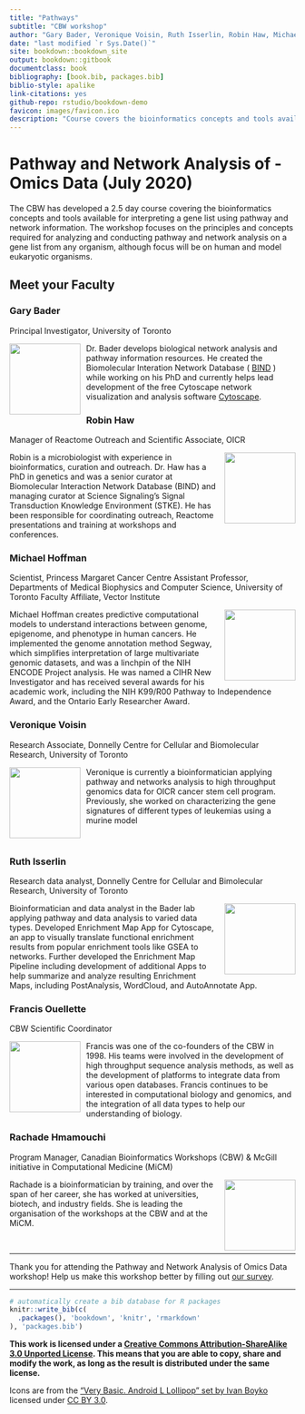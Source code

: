 ```yaml
--- 
title: "Pathways" 
subtitle: "CBW workshop"
author: "Gary Bader, Veronique Voisin, Ruth Isserlin, Robin Haw, Michael Hoffman"
date: "last modified `r Sys.Date()`"
site: bookdown::bookdown_site
output: bookdown::gitbook
documentclass: book
bibliography: [book.bib, packages.bib]
biblio-style: apalike
link-citations: yes
github-repo: rstudio/bookdown-demo
favicon: images/favicon.ico
description: "Course covers the bioinformatics concepts and tools available for interpreting a gene list using pathway and network information. "
---
```


# Pathway and Network Analysis of -Omics Data (July 2020)

The CBW has developed a 2.5 day course covering the bioinformatics concepts and tools available for interpreting a gene list using pathway and network information. The workshop focuses on the principles and concepts required for analyzing and conducting pathway and network analysis on a gene list from any organism, although focus will be on human and model eukaryotic organisms.

## Meet your Faculty

### Gary Bader
Principal Investigator, University of Toronto 

<img src="./images/faculty/gary_bader.jpeg" style="float:left;width:125px;padding-right:10px;" />
Dr. Bader develops biological network analysis and pathway information resources. He created the Biomolecular Interation Network Database ( [BIND](http://bind.ca) ) while working on his PhD and currently helps lead development of the free Cytoscape network visualization and analysis software [Cytoscape](http://cytoscape.org/). 

### Robin Haw
Manager of Reactome Outreach and Scientific Associate, OICR

<img src="./images/faculty/robin_haw.jpeg" style="float:right;width:125px;padding-left:10px;" />
Robin is a microbiologist with experience in bioinformatics, curation and outreach. Dr. Haw has a PhD in genetics and was a senior curator at Biomolecular Interaction Network Database (BIND) and managing curator at Science Signaling’s Signal Transduction Knowledge Environment (STKE). He has been responsible for coordinating outreach, Reactome presentations and training at workshops and conferences.

### Michael Hoffman
Scientist, Princess Margaret Cancer Centre Assistant Professor, Departments of Medical Biophysics and Computer Science, University of Toronto Faculty Affiliate, Vector Institute 

<img src="./images/faculty/michael_hoffman.jpeg" style="float:right;width:125px;padding-left:10px;" />
Michael Hoffman creates predictive computational models to understand interactions between genome, epigenome, and phenotype in human cancers. He implemented the genome annotation method Segway, which simplifies interpretation of large multivariate genomic datasets, and was a linchpin of the NIH ENCODE Project analysis. He was named a CIHR New Investigator and has received several awards for his academic work, including the NIH K99/R00 Pathway to Independence Award, and the Ontario Early Researcher Award. 

### Veronique Voisin
Research Associate, Donnelly Centre for Cellular and Biomolecular Research, University of Toronto 

<img src="./images/faculty/veronique_voisin.jpeg" style="float:left;width:125px;padding-right:10px;" />
Veronique is currently a bioinformatician applying pathway and networks analysis to high throughput genomics data for OICR cancer stem cell program. Previously, she worked on characterizing the gene signatures of different types of leukemias using a murine model

&nbsp;
&nbsp;

### Ruth Isserlin
Research data analyst, Donnelly Centre for Cellular and Bimolecular Research, University of Toronto

<img src="./images/faculty/ruth_isserlin.jpeg" style="float:right;width:125px;padding-left:10px;" />
Bioinformatician and data analyst in the Bader lab applying pathway and data analysis to varied data types. Developed Enrichment Map App for Cytoscape, an app to visually translate functional enrichment results from popular enrichment tools like GSEA to networks. Further developed the Enrichment Map Pipeline including development of additional Apps to help summarize and analyze resulting Enrichment Maps, including PostAnalysis, WordCloud, and AutoAnnotate App. 

### Francis Ouellette
CBW Scientific Coordinator 

<img src="./images/faculty/francis_ouellette.jpeg" style="float:left;width:125px;padding-right:10px;" />
Francis was one of the co-founders of the CBW in 1998. His teams were involved in the development of high throughput sequence analysis methods, as well as the development of platforms to integrate data from various open databases. Francis continues to be interested in computational biology and genomics, and the integration of all data types to help our understanding of biology. 

### Rachade Hmamouchi
Program Manager, Canadian Bioinformatics Workshops (CBW) & McGill initiative in Computational Medicine (MiCM) 

<img src="./images/faculty/rachade_hmamouchi.jpeg" style="float:right;width:125px;padding-left:10px;" /> Rachade is a bioinformatician by training, and over the span of her career, she has worked at universities, biotech, and industry fields. She is leading the organisation of the workshops at the CBW and at the MiCM. 

&nbsp;
&nbsp;
&nbsp;

***

Thank you for attending the Pathway and Network Analysis of Omics Data workshop! Help us make this workshop better by filling out [our survey](https://forms.gle/D8w8qyJ1r71rFnZe9).

*** 

```r
# automatically create a bib database for R packages
knitr::write_bib(c(
  .packages(), 'bookdown', 'knitr', 'rmarkdown'
), 'packages.bib')
```

**This work is licensed under a [Creative Commons Attribution-ShareAlike 3.0 Unported License](http://creativecommons.org/licenses/by-sa/3.0/deed.en_US). This means that you are able to copy, share and modify the work, as long as the result is distributed under the same license.**

Icons are from the [“Very Basic. Android L Lollipop” set by Ivan Boyko](https://www.iconfinder.com/iconsets/very-basic-android-l-lollipop) licensed under [CC BY 3.0](https://creativecommons.org/licenses/by/3.0/). 
